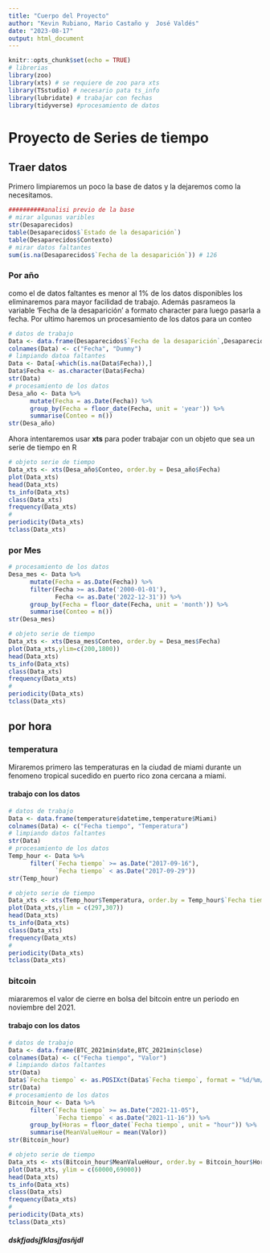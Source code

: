 ```yaml
---
title: "Cuerpo del Proyecto"
author: "Kevin Rubiano, Mario Castaño y  José Valdés"
date: "2023-08-17"
output: html_document
---
```


```r
knitr::opts_chunk$set(echo = TRUE)
# librerias
library(zoo)
library(xts) # se requiere de zoo para xts
library(TSstudio) # necesario pata ts_info
library(lubridate) # trabajar con fechas
library(tidyverse) #procesamiento de datos
```

# Proyecto de Series de tiempo

## Traer datos

Primero limpiaremos un poco la base de datos y la dejaremos como la necesitamos.

```r
##########analisi previo de la base
# mirar algunas varibles
str(Desaparecidos)
table(Desaparecidos$`Estado de la desaparición`)
table(Desaparecidos$Contexto)
# mirar datos faltantes
sum(is.na(Desaparecidos$`Fecha de la desaparición`)) # 126
```
### Por año
como el $%$ de datos faltantes es menor al 1% de los datos disponibles los eliminaremos para mayor facilidad de trabajo. Además pasrameos la variable 
'Fecha de la desaparición' a formato character para luego pasarla a fecha. 
Por ultimo haremos un procesamiento de los datos para un conteo

```r
# datos de trabajo
Data <- data.frame(Desaparecidos$`Fecha de la desaparición`,Desaparecidos$Contexto)
colnames(Data) <- c("Fecha", "Dummy")
# limpiando datoa faltantes
Data <- Data[-which(is.na(Data$Fecha)),]
Data$Fecha <- as.character(Data$Fecha)
str(Data)
# procesamiento de los datos
Desa_año <- Data %>% 
      mutate(Fecha = as.Date(Fecha)) %>% 
      group_by(Fecha = floor_date(Fecha, unit = 'year')) %>% 
      summarise(Conteo = n())
str(Desa_año)
```
Ahora intentaremos usar **xts** para poder trabajar con un objeto que sea un serie
de tiempo en R

```r
# objeto serie de tiempo
Data_xts <- xts(Desa_año$Conteo, order.by = Desa_año$Fecha)
plot(Data_xts)
head(Data_xts)
ts_info(Data_xts)
class(Data_xts)
frequency(Data_xts)
#
periodicity(Data_xts)
tclass(Data_xts)
```
### por Mes
```r
# procesamiento de los datos
Desa_mes <- Data %>% 
      mutate(Fecha = as.Date(Fecha)) %>% 
      filter(Fecha >= as.Date('2000-01-01'),
             Fecha <= as.Date('2022-12-31')) %>% 
      group_by(Fecha = floor_date(Fecha, unit = 'month')) %>% 
      summarise(Conteo = n())
str(Desa_mes)
```
```r
# objeto serie de tiempo
Data_xts <- xts(Desa_mes$Conteo, order.by = Desa_mes$Fecha)
plot(Data_xts,ylim=c(200,1800))
head(Data_xts)
ts_info(Data_xts)
class(Data_xts)
frequency(Data_xts)
#
periodicity(Data_xts)
tclass(Data_xts)
```
## por hora

### temperatura

Miraremos primero las temperaturas en la ciudad de miami durante un fenomeno tropical sucedido en puerto rico zona cercana a miami.

#### trabajo con los datos

```r
# datos de trabajo
Data <- data.frame(temperature$datetime,temperature$Miami)
colnames(Data) <- c("Fecha tiempo", "Temperatura")
# limpiando datos faltantes
str(Data)
# procesamiento de los datos
Temp_hour <- Data %>% 
      filter(`Fecha tiempo` >= as.Date("2017-09-16"),
             `Fecha tiempo` < as.Date("2017-09-29"))
str(Temp_hour)
```

```r
# objeto serie de tiempo
Data_xts <- xts(Temp_hour$Temperatura, order.by = Temp_hour$`Fecha tiempo`)
plot(Data_xts,ylim = c(297,307))
head(Data_xts)
ts_info(Data_xts)
class(Data_xts)
frequency(Data_xts)
#
periodicity(Data_xts)
tclass(Data_xts)
```
### bitcoin

miararemos el valor de cierre en bolsa del bitcoin entre un periodo en noviembre del 2021.

#### trabajo con los datos

```r
# datos de trabajo
Data <- data.frame(BTC_2021min$date,BTC_2021min$close)
colnames(Data) <- c("Fecha tiempo", "Valor")
# limpiando datos faltantes
str(Data)
Data$`Fecha tiempo` <- as.POSIXct(Data$`Fecha tiempo`, format = "%d/%m/%Y %H:%M")
str(Data)
# procesamiento de los datos
Bitcoin_hour <- Data %>% 
      filter(`Fecha tiempo` >= as.Date("2021-11-05"),
             `Fecha tiempo` < as.Date("2021-11-16")) %>% 
      group_by(Horas = floor_date(`Fecha tiempo`, unit = "hour")) %>% 
      summarise(MeanValueHour = mean(Valor))
str(Bitcoin_hour)
```
```r
# objeto serie de tiempo
Data_xts <- xts(Bitcoin_hour$MeanValueHour, order.by = Bitcoin_hour$Horas)
plot(Data_xts, ylim = c(60000,69000))
head(Data_xts)
ts_info(Data_xts)
class(Data_xts)
frequency(Data_xts)
#
periodicity(Data_xts)
tclass(Data_xts)
```

##### dskfjadsjfklasjfasñjdl









